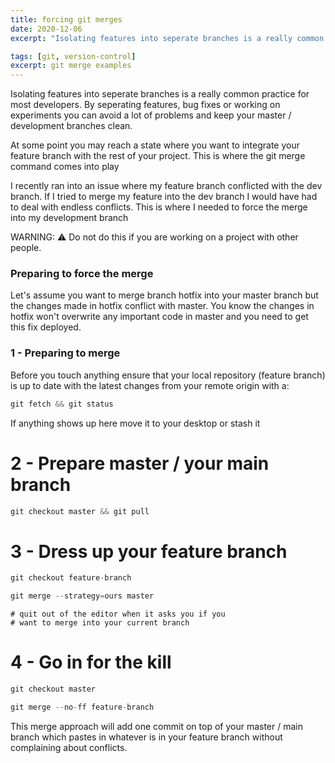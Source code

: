```yaml
---
title: forcing git merges
date: 2020-12-06
excerpt: "Isolating features into seperate branches is a really common practice for most developers. By seperating features, bug fixes or working on experiments you can avoid a lot of problems and keep your master / development branches clean...."

tags: [git, version-control]
excerpt: git merge examples
--- 
```


Isolating features into seperate branches is a really common practice for most developers. By seperating features, bug fixes or working on experiments you can avoid a lot of problems and keep your master / development branches clean.


At some point you may reach a state where you want to integrate your feature branch with the rest of your project. This is where the git merge</strong> command comes into play



I recently ran into an issue where my feature branch conflicted with the dev branch. If I tried to merge my feature into the dev branch I would have had to deal with endless conflicts. This is where I needed to force the merge into my development branch



WARNING: ⚠️ Do not do this if you are working on a project with other people. 


### Preparing to force the merge


Let's assume you want to merge branch hotfix into your master branch but the changes made in hotfix conflict with master. You know the changes in hotfix won't overwrite any important code in master and you need to get this fix deployed.


### 1 - Preparing to merge

Before you touch anything ensure that your local repository (feature branch) is up to date with the latest changes from your remote origin with a:


```js
git fetch && git status

```

If anything shows up here move it to your desktop or stash it

# 2 - Prepare master / your main branch

```js
git checkout master && git pull
```



# 3 - Dress up your feature branch

```js
git checkout feature-branch
```


```js
git merge --strategy=ours master
```


```
# quit out of the editor when it asks you if you
# want to merge into your current branch
```



# 4 - Go in for the kill



```js
git checkout master
```

```js
git merge --no-ff feature-branch
```

This merge approach will add one commit on top of your master / main branch which pastes in whatever is in your feature branch without complaining about conflicts.
